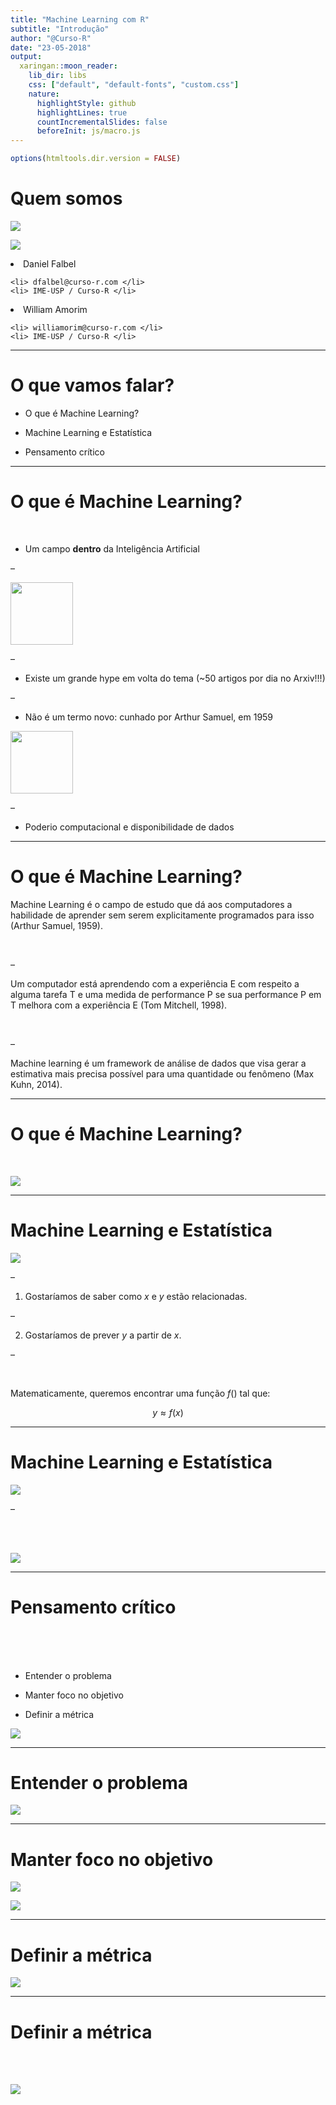 ```yaml
---
title: "Machine Learning com R"
subtitle: "Introdução"
author: "@Curso-R"
date: "23-05-2018"
output:
  xaringan::moon_reader:
    lib_dir: libs
    css: ["default", "default-fonts", "custom.css"]
    nature:
      highlightStyle: github
      highlightLines: true
      countIncrementalSlides: false
      beforeInit: js/macro.js
---
```


```r
options(htmltools.dir.version = FALSE)
```

# Quem somos

<img src="img/dani.png" class="dan">

<img src="img/william.jpg" class="willy">

<div class="dan">
  <lu>
    <li> Daniel Falbel </li>
    <li> dfalbel@curso-r.com </li>
    <li> IME-USP / Curso-R </li>
  </lu>
</div>

<div class="willy">
  <lu>
    <li> William Amorim </li>
    <li> williamorim@curso-r.com </li>
    <li> IME-USP / Curso-R </li>
  </lu>
</div>

---

# O que vamos falar?

- O que é Machine Learning?

- Machine Learning e Estatística

- Pensamento crítico

---

# O que é Machine Learning?

<br>

- Um campo **dentro** da Inteligência Artificial

--

<img src="img/marvin.png" class="cantodireito" width=100>

--

- Existe um grande hype em volta do tema (~50 artigos por dia no Arxiv!!!)

--

- Não é um termo novo: cunhado por Arthur Samuel, em 1959

<img src="img/arthur-sam.png" class="center2" width=100>

--

- Poderio computacional e disponibilidade de dados

---

# O que é Machine Learning?

Machine Learning é o campo de estudo que dá aos computadores a habilidade de 
aprender sem serem explicitamente programados para isso (Arthur Samuel, 1959).

<br>

--

Um computador está aprendendo com a experiência E com respeito a alguma tarefa T e uma medida de performance P se sua performance P em T melhora com a experiência E (Tom Mitchell, 1998).

<br>

--

Machine learning é um framework de análise de dados que visa gerar a estimativa mais precisa possível para uma quantidade ou fenômeno (Max Kuhn, 2014).

---

# O que é Machine Learning?

<br>

<img src = "img/nazare.jpg" class = "center2">

---

# Machine Learning e Estatística

<img src = "img/box.png" class = "center2">

--

1) Gostaríamos de saber como $x$ e $y$ estão relacionadas.

--

2) Gostaríamos de prever $y$ a partir de $x$.

--

<br>

Matematicamente, queremos encontrar uma função $f()$ tal que:

$$
y \approx f(x)
$$

---

# Machine Learning e Estatística

 <img src="img/box-data-models.png" class = "center2"> 
 
--

<br>
<br>
 
  <img src="img/box-algorithmic-models.png" class = "center2"> 
  
---

# Pensamento crítico

<br>
<br>
<br>

- Entender o problema

- Manter foco no objetivo

- Definir a métrica

<img src="https://media.giphy.com/media/sqefuSs2oD8sg/giphy.gif" class="smart_cat">

---

# Entender o problema

<img src="img/aviao.png" class="center2">

---

# Manter foco no objetivo

<img src="img/ozonio.jpeg" class="ozonio">

<img src="img/carros.jpg" class="carros">

---

# Definir a métrica

<img src="img/google.png" class="google">

---

# Definir a métrica

<br>
<br>

<img src="img/submarino.png" class="center2">
